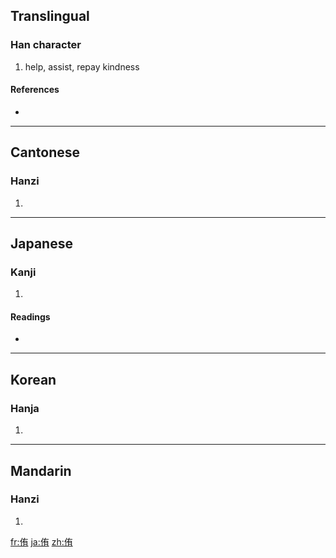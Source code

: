 ==Translingual==

===Han character===
{{Han char|rn=9|rad=人|as=06|sn=8|four=2422<sub>7</sub>|canj=人大月 (OKB)}}

# help, assist, repay kindness

====References====
* {{Han ref|kx=0102.050|dkj=00594|dj=0216.050|hdz=10146.040|uh=4F91|ud=20369|bh=A8DD|bd=43229}}

----

==Cantonese==

===Hanzi===
{{yue-hanzi|jyut=|y=yau6}}

# {{defn|Cantonese|sort=人06}}

----

==Japanese==

===Kanji===
{{ja-kanji|grade=|rs=人06}}

# {{defn|Japanese|sort=人06}}

====Readings====
* {{ja-readings|on=[[ゆう]] (yū), [[う]] (u)|kun=[[すすめる]] (susumeru), [[たすける]] (tasukeru)}}

----

==Korean==

===Hanja===
{{ko-hanja|hangeul=유|rv=yu|mr=yu}}

# {{defn|Korean|sort=人06}}

----

==Mandarin==

===Hanzi===
{{cmn-hanzi|pin=[[yòu]] ([[you4]])|wg=yu<sup>4</sup>}}

# {{defn|Mandarin|sort=人06}}

[[fr:侑]]
[[ja:侑]]
[[zh:侑]]